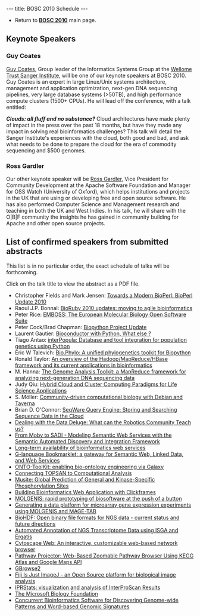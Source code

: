 ---
title: BOSC 2010 Schedule
---

* Return to '''[[BOSC_2010 | BOSC 2010]]''' main page.
<!--* Click '''[[Media:BOSC2009_program_20090601.pdf | here]]''' to download full program in PDF format (2 MB).
* Important '''[[BOSC_2009#Information_for_Speakers | Information for Speakers]]'''-->

== Keynote Speakers ==

=== Guy Coates ===

[http://uk.linkedin.com/pub/guy-coates/3/b5b/9b0 Guy Coates], Group leader of the Informatics Systems Group at the [http://www.sanger.ac.uk/ Wellome Trust Sanger Institute], will be one of our keynote speakers at BOSC 2010.  Guy Coates is an expert in large Linux/Unix systems architecture, management and application optimization, next-gen DNA sequencing pipelines, very large database systems (>50TB), and high performance compute clusters (1500+ CPUs).  He will lead off the conference, with a talk entitled:

'''''Clouds: all fluff and no substance?'''''  Cloud architectures have made plenty of impact in the press over the
past 18 months, but have they made any impact in solving real bioinformatics challenges? This talk will detail the Sanger Institute's experiences with the cloud, both good and bad, and ask what needs to be done to prepare the cloud for the era of commodity sequencing and $500 genomes.

=== Ross Gardler ===

Our other keynote speaker will be [http://www.linkedin.com/in/rossgardler Ross Gardler], Vice President for Community Development at the Apache Software Foundation and Manager for OSS Watch (University of Oxford), which helps institutions and projects in the UK that are using or developing free and open source software.  He has also performed Computer Science and Management research and teaching in both the UK and West Indies.  In his talk, he will share with the O|B|F community the insights he has gained in community building for Apache and other open source projects.

== List of confirmed speakers from submitted abstracts ==

This list is in no particular order, the exact schedule of talks will be forthcoming.

Click on the talk title to view the abstract as a PDF file.

* Christopher Fields and Mark Jensen: [[Media:22_BOSC2010.pdf | Towards a Modern BioPerl: BioPerl Update 2010]]
* Raoul J.P. Bonnal: [[Media:15_BOSC2010.pdf | BioRuby 2010 updates: moving to agile bioinformatics]]
* Peter Rice: [[Media:14_BOSC2010.pdf | EMBOSS: The European Molecular Biology Open Software Suite]]
* Peter Cock/Brad Chapman: [[Media:16_BOSC2010.pdf | Biopython Project Update]]
* Laurent Gautier: [[Media:2_BOSC2010.pdf | Bioconductor with Python, What else ?]]
* Tiago Antao: [[Media:13_BOSC2010.pdf | interPopula: Database and tool integration for population genetics using Python]]
* Eric W Talevich: [[Media:8_BOSC2010.pdf | Bio.Phylo: A unified phylogenetics toolkit for Biopython]]
* Ronald Taylor: [[Media:29_BOSC2010.pdf | An overview of the Hadoop/MapReduce/HBase framework and its current applications in bioinformatics]]
* M. Hanna: [[Media:18_BOSC2010.pdf | The Genome Analysis Toolkit: a MapReduce framework for analyzing next-generation DNA sequencing data]]
* Judy Qiu: [[Media:40_BOSC2010.pdf | Hybrid Cloud and Cluster Computing Paradigms for Life Science Applications]]
* S. Möller: [[Media:26_BOSC2010.pdf | Community-driven computational biology with Debian and Taverna]]
* Brian D. O'Connor: [[Media:39_BOSC2010.pdf | SeqWare Query Engine: Storing and Searching Sequence Data in the Cloud]]
* [[Media:3_BOSC2010.pdf | Dealing with the Data Deluge: What can the Robotics Community Teach us?]]
* [[Media:4_BOSC2010.pdf | From Moby to SADI - Modeling Semantic Web Services with the Semantic Automated Discovery and Integration Framework]]
* [[Media:5_BOSC2010.pdf | Long-term availability of bioinformatics web services]]
* [[Media:6_BOSC2010.pdf | G-language Bookmarklet: a gateway for Semantic Web, Linked Data, and Web Services]]
* [[Media:21_BOSC2010.pdf | ONTO-ToolKit: enabling bio-ontology engineering via Galaxy]]
* [[Media:25_BOSC2010.pdf | Connecting TOPSAN to Computational Analysis]]
* [[Media:20_BOSC2010.pdf | Musite: Global Prediction of General and Kinase-Specific Phosphorylation Sites]]
* [[Media:36_BOSC2010.pdf | Building Bioinformatics Web Application with Clickframes]]
* [[Media:24_BOSC2010.pdf | MOLGENIS: rapid prototyping of biosoftware at the push of a button]]
* [[Media:17_BOSC2010.pdf | Generating a data platform for microarray gene expression experiments using MOLGENIS and MAGE-TAB]]
* [[Media:10_BOSC2010.pdf | BioHDF: Open binary file formats for NGS data - current status and future directions]]
* [[Media:30_BOSC2010.pdf | Automated Annotation of NGS Transcriptome Data using ISGA and Ergatis]]
* [[Media:12_BOSC2010.pdf | Cytoscape Web: An interactive, customizable web-based network browser]]
* [[Media:38_BOSC2010.pdf | Pathway Projector: Web-Based Zoomable Pathway Browser Using KEGG Atlas and Google Maps API]]
* [[Media:34_BOSC2010.pdf | GBrowse2]]
* [[Media:11_BOSC2010.pdf | Fiji Is Just ImageJ - an Open Source platform for biological image analysis]]
* [[Media:32_BOSC2010.pdf | IPRStats: visualization and analysis of InterProScan Results]]
* [[Media:9_BOSC2010.pdf | The Microsoft Biology Foundation]]
* [[Media:28_BOSC2010.pdf | Concurrent Bioinformatics Software for Discovering Genome-wide Patterns and Word-based Genomic Signatures]]